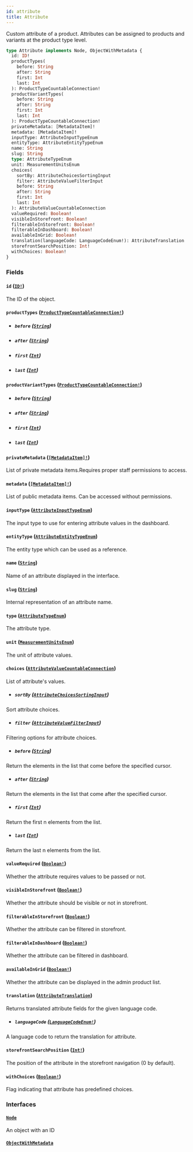 ```yaml
---
id: attribute
title: Attribute
---
```


Custom attribute of a product. Attributes can be assigned to products and variants at the product type level.

```graphql
type Attribute implements Node, ObjectWithMetadata {
  id: ID!
  productTypes(
    before: String
    after: String
    first: Int
    last: Int
  ): ProductTypeCountableConnection!
  productVariantTypes(
    before: String
    after: String
    first: Int
    last: Int
  ): ProductTypeCountableConnection!
  privateMetadata: [MetadataItem]!
  metadata: [MetadataItem]!
  inputType: AttributeInputTypeEnum
  entityType: AttributeEntityTypeEnum
  name: String
  slug: String
  type: AttributeTypeEnum
  unit: MeasurementUnitsEnum
  choices(
    sortBy: AttributeChoicesSortingInput
    filter: AttributeValueFilterInput
    before: String
    after: String
    first: Int
    last: Int
  ): AttributeValueCountableConnection
  valueRequired: Boolean!
  visibleInStorefront: Boolean!
  filterableInStorefront: Boolean!
  filterableInDashboard: Boolean!
  availableInGrid: Boolean!
  translation(languageCode: LanguageCodeEnum!): AttributeTranslation
  storefrontSearchPosition: Int!
  withChoices: Boolean!
}
```

### Fields

#### `id` ([`ID!`](/docs/developer/api-reference/scalars/id))

The ID of the object.

#### `productTypes` ([`ProductTypeCountableConnection!`](/docs/developer/api-reference/objects/product-type-countable-connection))

- ##### `before` ([`String`](/docs/developer/api-reference/scalars/string))

- ##### `after` ([`String`](/docs/developer/api-reference/scalars/string))

- ##### `first` ([`Int`](/docs/developer/api-reference/scalars/int))

- ##### `last` ([`Int`](/docs/developer/api-reference/scalars/int))

#### `productVariantTypes` ([`ProductTypeCountableConnection!`](/docs/developer/api-reference/objects/product-type-countable-connection))

- ##### `before` ([`String`](/docs/developer/api-reference/scalars/string))

- ##### `after` ([`String`](/docs/developer/api-reference/scalars/string))

- ##### `first` ([`Int`](/docs/developer/api-reference/scalars/int))

- ##### `last` ([`Int`](/docs/developer/api-reference/scalars/int))

#### `privateMetadata` ([`[MetadataItem]!`](/docs/developer/api-reference/objects/metadata-item))

List of private metadata items.Requires proper staff permissions to access.

#### `metadata` ([`[MetadataItem]!`](/docs/developer/api-reference/objects/metadata-item))

List of public metadata items. Can be accessed without permissions.

#### `inputType` ([`AttributeInputTypeEnum`](/docs/developer/api-reference/enums/attribute-input-type-enum))

The input type to use for entering attribute values in the dashboard.

#### `entityType` ([`AttributeEntityTypeEnum`](/docs/developer/api-reference/enums/attribute-entity-type-enum))

The entity type which can be used as a reference.

#### `name` ([`String`](/docs/developer/api-reference/scalars/string))

Name of an attribute displayed in the interface.

#### `slug` ([`String`](/docs/developer/api-reference/scalars/string))

Internal representation of an attribute name.

#### `type` ([`AttributeTypeEnum`](/docs/developer/api-reference/enums/attribute-type-enum))

The attribute type.

#### `unit` ([`MeasurementUnitsEnum`](/docs/developer/api-reference/enums/measurement-units-enum))

The unit of attribute values.

#### `choices` ([`AttributeValueCountableConnection`](/docs/developer/api-reference/objects/attribute-value-countable-connection))

List of attribute's values.

- ##### `sortBy` ([`AttributeChoicesSortingInput`](/docs/developer/api-reference/inputs/attribute-choices-sorting-input))

Sort attribute choices.

- ##### `filter` ([`AttributeValueFilterInput`](/docs/developer/api-reference/inputs/attribute-value-filter-input))

Filtering options for attribute choices.

- ##### `before` ([`String`](/docs/developer/api-reference/scalars/string))

Return the elements in the list that come before the specified cursor.

- ##### `after` ([`String`](/docs/developer/api-reference/scalars/string))

Return the elements in the list that come after the specified cursor.

- ##### `first` ([`Int`](/docs/developer/api-reference/scalars/int))

Return the first n elements from the list.

- ##### `last` ([`Int`](/docs/developer/api-reference/scalars/int))

Return the last n elements from the list.

#### `valueRequired` ([`Boolean!`](/docs/developer/api-reference/scalars/boolean))

Whether the attribute requires values to be passed or not.

#### `visibleInStorefront` ([`Boolean!`](/docs/developer/api-reference/scalars/boolean))

Whether the attribute should be visible or not in storefront.

#### `filterableInStorefront` ([`Boolean!`](/docs/developer/api-reference/scalars/boolean))

Whether the attribute can be filtered in storefront.

#### `filterableInDashboard` ([`Boolean!`](/docs/developer/api-reference/scalars/boolean))

Whether the attribute can be filtered in dashboard.

#### `availableInGrid` ([`Boolean!`](/docs/developer/api-reference/scalars/boolean))

Whether the attribute can be displayed in the admin product list.

#### `translation` ([`AttributeTranslation`](/docs/developer/api-reference/objects/attribute-translation))

Returns translated attribute fields for the given language code.

- ##### `languageCode` ([`LanguageCodeEnum!`](/docs/developer/api-reference/enums/language-code-enum))

A language code to return the translation for attribute.

#### `storefrontSearchPosition` ([`Int!`](/docs/developer/api-reference/scalars/int))

The position of the attribute in the storefront navigation (0 by default).

#### `withChoices` ([`Boolean!`](/docs/developer/api-reference/scalars/boolean))

Flag indicating that attribute has predefined choices.

### Interfaces

#### [`Node`](/docs/developer/api-reference/interfaces/node)

An object with an ID

#### [`ObjectWithMetadata`](/docs/developer/api-reference/interfaces/object-with-metadata)
